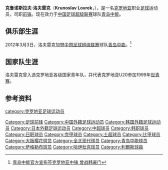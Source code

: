 {{Infobox football biography
|name=克鲁诺斯拉夫·洛夫雷克<br>Krunoslav Lovrek
|image=
|fullname=Krunoslav Lovrek
|birth_date ={{Birth date and age|1979|9|11|df=yes}}
|birth_place=[[南斯拉夫社会主义联邦共和国|南斯拉夫]][[瓦拉日丁|瓦拉日丁]]
|height={{height|m=1.82|precision=0}}
|position=[[前锋_(足球)|前锋]]
|currentclub=[[青岛中能足球俱乐部|青岛中能]]
|clubnumber=11
|youthyears1=
|youthclubs1=[[萨格勒布足球俱乐部|NK萨格勒布]]
|years1=1998–2003
|clubs1=[[萨格勒布足球俱乐部|NK萨格勒布]]
|caps1=124
|goals1=28
|years2=2004
|clubs2=[[大阪樱花|大阪樱花]]
|caps2=5
|goals2=0
|years3=2004–2005
|clubs3=[[哈伊杜克足球俱乐部|哈伊杜克]]
|caps3=13
|goals3=2
|years4=2005–2006
|clubs4=[[利尔斯SK|利尔斯]]
|caps4=7
|goals4=0
|years5=2006
|clubs5=[[克罗地亚塞斯维特足球俱乐部|克罗地亚塞斯维特]]
|caps5=
|goals5=
|years6=2006–2008
|clubs6=[[萨格勒布足球俱乐部|NK萨格勒布]]
|caps6=47
|goals6=32
|years7=2008–2009
|clubs7=[[埃斯基谢希尔体育俱乐部|埃斯基谢希尔]]
|caps7=12
|goals7=2
|years8=2010–2011
|clubs8=[[全北现代汽车|全北现代汽车]]
|caps8=49
|goals8=11
|years9=2012–
|clubs9=[[青岛中能足球俱乐部|青岛中能]]
|caps9=0
|goals9=0
|nationalyears1=1998
|nationalteam1=克罗地亚U19
|nationalcaps1=4
|nationalgoals1=1
|nationalyears2=1998–1999
|nationalteam2=克罗地亚U20
|nationalcaps2=5
|nationalgoals2=0
|nationalyears3=1999–2000
|nationalteam3=[[克罗地亚21岁以下国家足球队|克罗地亚U21]]
|nationalcaps3=3
|nationalgoals3=0
|pcupdate=2012年3月1日
|ntupdate=2012年3月1日
}}
'''克鲁诺斯拉夫·洛夫雷克'''（'''Krunoslav Lovrek'''，{{bd|1979年|9月11日|||Lovrek，Krunoslav}}），是一名[[克罗地亚|克罗地亚]]职业[[足球|足球]]运动员，司职[[前锋_(足球)|前锋]]。现在效力于[[中国足球超级联赛|中国足球超级联赛]]球队[[青岛中能足球俱乐部|青岛中能]]。

==俱乐部生涯==
2012年3月3日，洛夫雷克加盟[[中国足球超级联赛|中国足球超级联赛]]球队[[青岛中能足球俱乐部|青岛中能]]。<ref>[http://sports.qq.com/a/20120303/000492.htm 青岛中能官方宣布签克罗地亚中锋 曾战韩豪门]</ref>

==国家队生涯==
洛夫雷克曾入选克罗地亚各级国家青年队，并代表克罗地亚U20参加1999年[[U20世界盃足球賽|世青赛]]。

==参考资料==
{{reflist}}

{{DEFAULTSORT:Lovrek，Krunoslav}}
[[category:克罗地亚足球运动员|category:克罗地亚足球运动员]]
[[Category:足球前锋|Category:足球前锋]]
[[Category:中国外籍足球运动员|Category:中国外籍足球运动员]] 
[[Category:韩国外籍足球运动员|Category:韩国外籍足球运动员]]  
[[Category:日本外籍足球运动员|Category:日本外籍足球运动员]] 
[[Category:中超球员|Category:中超球员]]
[[Category:韩职球员|Category:韩职球员]]
[[Category:日职球员|Category:日职球员]]
[[Category:克甲球员|Category:克甲球员]]
[[Category:土超球员|Category:土超球员]]
[[Category:比甲球员|Category:比甲球员]]
[[Category:大阪樱花球员|Category:大阪樱花球员]]
[[Category:全北现代球员|Category:全北现代球员]]
[[Category:青岛中能球员|Category:青岛中能球员]]
[[Category:萨格勒布球员|Category:萨格勒布球员]]
[[Category:哈伊杜克球员|Category:哈伊杜克球员]]
[[Category:利爾斯球員|Category:利爾斯球員]]